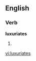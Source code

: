 ==English==

===Verb===
'''luxuriates'''

# {{third-person singular of|[[luxuriate]]}}

[[vi:luxuriates]]